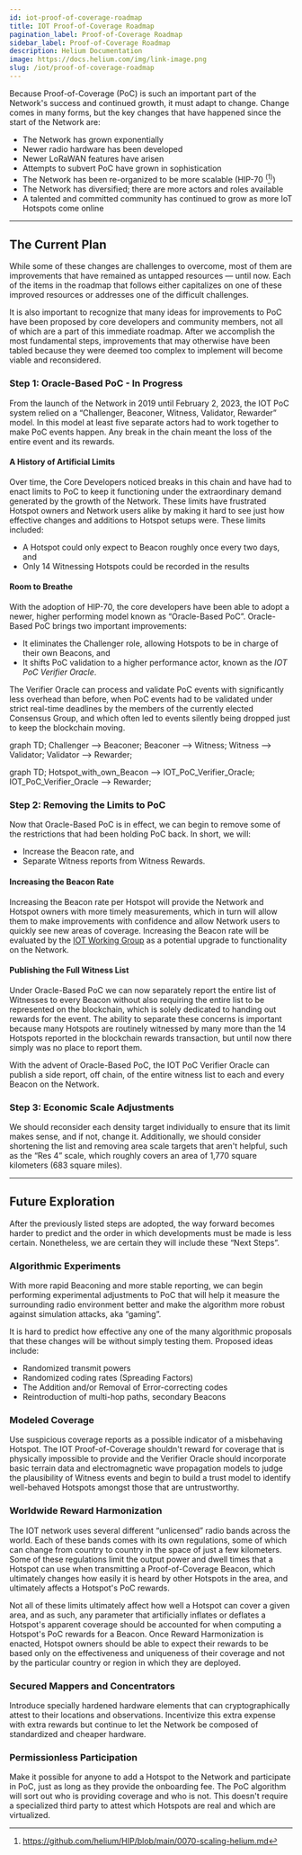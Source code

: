 ```yaml
---
id: iot-proof-of-coverage-roadmap
title: IOT Proof-of-Coverage Roadmap
pagination_label: Proof-of-Coverage Roadmap
sidebar_label: Proof-of-Coverage Roadmap
description: Helium Documentation
image: https://docs.helium.com/img/link-image.png
slug: /iot/proof-of-coverage-roadmap
---
```



Because Proof-of-Coverage (PoC) is such an important part of the Network's success and continued
growth, it must adapt to change. Change comes in many forms, but the key changes that have happened
since the start of the Network are:

- The Network has grown exponentially
- Newer radio hardware has been developed
- Newer LoRaWAN features have arisen
- Attempts to subvert PoC have grown in sophistication
- The Network has been re-organized to be more scalable (HIP-70 <sup>(</sup>[^1]<sup>)</sup>)
- The Network has diversified; there are more actors and roles available
- A talented and committed community has continued to grow as more IoT Hotspots come online

[^1]: https://github.com/helium/HIP/blob/main/0070-scaling-helium.md

---

## The Current Plan

While some of these changes are challenges to overcome, most of them are improvements that have
remained as untapped resources &mdash; until now. Each of the items in the roadmap that follows
either capitalizes on one of these improved resources or addresses one of the difficult challenges.

It is also important to recognize that many ideas for improvements to PoC have been proposed by core
developers and community members, not all of which are a part of this immediate roadmap. After we
accomplish the most fundamental steps, improvements that may otherwise have been tabled because they
were deemed too complex to implement will become viable and reconsidered.

### Step 1: Oracle-Based PoC - In Progress

From the launch of the Network in 2019 until February 2, 2023, the IOT PoC system relied on a
“Challenger, Beaconer, Witness, Validator, Rewarder” model. In this model at least five separate
actors had to work together to make PoC events happen. Any break in the chain meant the loss of the
entire event and its rewards.

#### A History of Artificial Limits

Over time, the Core Developers noticed breaks in this chain and have had to enact limits to PoC to
keep it functioning under the extraordinary demand generated by the growth of the Network. These
limits have frustrated Hotspot owners and Network users alike by making it hard to see just how
effective changes and additions to Hotspot setups were. These limits included:

- A Hotspot could only expect to Beacon roughly once every two days, and
- Only 14 Witnessing Hotspots could be recorded in the results

#### Room to Breathe

With the adoption of HIP-70, the core developers have been able to adopt a newer, higher performing
model known as “Oracle-Based PoC”. Oracle-Based PoC brings two important improvements:

- It eliminates the Challenger role, allowing Hotspots to be in charge of their own Beacons, and
- It shifts PoC validation to a higher performance actor, known as the _IOT PoC Verifier Oracle_.

The Verifier Oracle can process and validate PoC events with significantly less overhead than
before, when PoC events had to be validated under strict real-time deadlines by the members of the
currently elected Consensus Group, and which often led to events silently being dropped just to keep
the blockchain moving.

graph TD;
    Challenger --> Beaconer;
    Beaconer --> Witness;
    Witness --> Validator;
    Validator --> Rewarder;

graph TD;
    Hotspot_with_own_Beacon --> IOT_PoC_Verifier_Oracle;
    IOT_PoC_Verifier_Oracle --> Rewarder;


### Step 2: Removing the Limits to PoC

Now that Oracle-Based PoC is in effect, we can begin to remove some of the restrictions that had
been holding PoC back. In short, we will:

- Increase the Beacon rate, and
- Separate Witness reports from Witness Rewards.

#### Increasing the Beacon Rate

Increasing the Beacon rate per Hotspot will provide the Network and Hotspot owners with more timely
measurements, which in turn will allow them to make improvements with confidence and allow Network
users to quickly see new areas of coverage. Increasing the Beacon rate will be evaluated by the
[IOT Working Group](/governance/working-groups#iot-working-group) as a potential upgrade to
functionality on the Network.

#### Publishing the Full Witness List

Under Oracle-Based PoC we can now separately report the entire list of Witnesses to every Beacon
without also requiring the entire list to be represented on the blockchain, which is solely
dedicated to handing out rewards for the event. The ability to separate these concerns is important
because many Hotspots are routinely witnessed by many more than the 14 Hotspots reported in the
blockchain rewards transaction, but until now there simply was no place to report them.

With the advent of Oracle-Based PoC, the IOT PoC Verifier Oracle can publish a side report, off
chain, of the entire witness list to each and every Beacon on the Network.

### Step 3: Economic Scale Adjustments

We should reconsider each density target individually to ensure that its limit makes sense, and if
not, change it. Additionally, we should consider shortening the list and removing area scale targets
that aren't helpful, such as the “Res 4” scale, which roughly covers an area of 1,770 square
kilometers (683 square miles).

---

## Future Exploration

After the previously listed steps are adopted, the way forward becomes harder to predict and the
order in which developments must be made is less certain. Nonetheless, we are certain they will
include these “Next Steps”.

### Algorithmic Experiments

With more rapid Beaconing and more stable reporting, we can begin performing experimental
adjustments to PoC that will help it measure the surrounding radio environment better and make the
algorithm more robust against simulation attacks, aka “gaming”.

It is hard to predict how effective any one of the many algorithmic proposals that these changes
will be without simply testing them. Proposed ideas include:

- Randomized transmit powers
- Randomized coding rates (Spreading Factors)
- The Addition and/or Removal of Error-correcting codes
- Reintroduction of multi-hop paths, secondary Beacons

### Modeled Coverage

Use suspicious coverage reports as a possible indicator of a misbehaving Hotspot. The IOT
Proof-of-Coverage shouldn't reward for coverage that is physically impossible to provide and the
Verifier Oracle should incorporate basic terrain data and electromagnetic wave propagation models to
judge the plausibility of Witness events and begin to build a trust model to identify well-behaved
Hotspots amongst those that are untrustworthy.

### Worldwide Reward Harmonization

The IOT network uses several different “unlicensed” radio bands across the world. Each of these
bands comes with its own regulations, some of which can change from country to country in the space
of just a few kilometers. Some of these regulations limit the output power and dwell times that a
Hotspot can use when transmitting a Proof-of-Coverage Beacon, which ultimately changes how easily it
is heard by other Hotspots in the area, and ultimately affects a Hotspot's PoC rewards.

Not all of these limits ultimately affect how well a Hotspot can cover a given area, and as such,
any parameter that artificially inflates or deflates a Hotspot's apparent coverage should be
accounted for when computing a Hotspot's PoC rewards for a Beacon. Once Reward Harmonization is
enacted, Hotspot owners should be able to expect their rewards to be based only on the effectiveness
and uniqueness of their coverage and not by the particular country or region in which they are
deployed.

### Secured Mappers and Concentrators

Introduce specially hardened hardware elements that can cryptographically attest to their locations
and observations. Incentivize this extra expense with extra rewards but continue to let the Network
be composed of standardized and cheaper hardware.

### Permissionless Participation

Make it possible for anyone to add a Hotspot to the Network and participate in PoC, just as long as
they provide the onboarding fee. The PoC algorithm will sort out who is providing coverage and who
is not. This doesn't require a specialized third party to attest which Hotspots are real and which
are virtualized.
